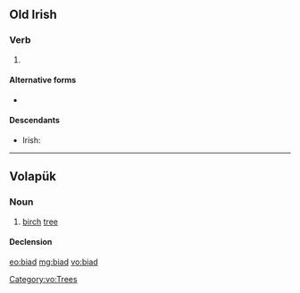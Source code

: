 {{also|bíad}}

==Old Irish==

===Verb===
{{head|sga|verb form|head=·bïad}}

# {{conjugation of|attá|at·tá|3|s|cond|lang=sga}}

====Alternative forms====
* {{l/sga|bíad|·bíad}}

====Descendants====
* Irish: {{l/ga|bheadh}}

----

==Volapük==

===Noun===
{{vo-noun}}

# [[birch]] [[tree]]

====Declension====
{{vo-decl-noun}}

[[Category:vo:Trees]]

[[eo:biad]]
[[mg:biad]]
[[vo:biad]]